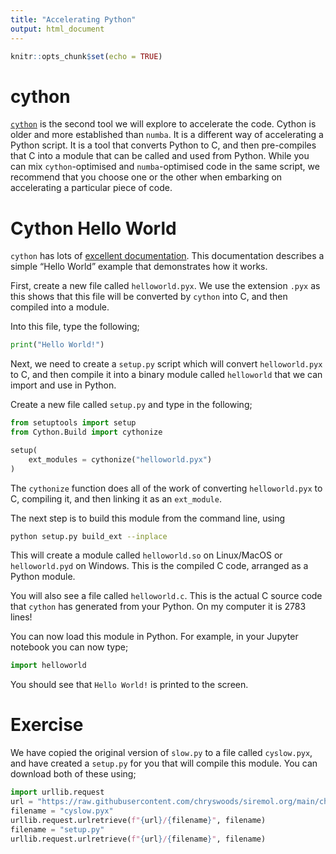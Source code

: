 ```yaml
---
title: "Accelerating Python"
output: html_document
---
```


```r
knitr::opts_chunk$set(echo = TRUE)
```

# cython

[`cython`](https://cython.org) is the second tool
we will explore to accelerate the code. Cython is older and more
established than `numba`. It is a different way of accelerating a Python
script. It is a tool that converts Python to C, and then pre-compiles
that C into a module that can be called and used from Python. While
you can mix `cython`-optimised and `numba`-optimised code in the same
script, we recommend that you choose one or the other when embarking
on accelerating a particular piece of code.

# Cython Hello World

`cython` has lots of [excellent documentation](https://cython.readthedocs.io/en/latest/src/tutorial/cython_tutorial.html).
This documentation describes a simple "Hello World" example that demonstrates
how it works.

First, create a new file called `helloworld.pyx`. We use the extension
`.pyx` as this shows that this file will be converted by `cython` into
C, and then compiled into a module.

Into this file, type the following;

```python
print("Hello World!")
```

Next, we need to create a `setup.py` script which will convert
`helloworld.pyx` to C, and then compile it into a binary module
called `helloworld` that we can import and use in Python.

Create a new file called `setup.py` and type in the following;

```python
from setuptools import setup
from Cython.Build import cythonize

setup(
    ext_modules = cythonize("helloworld.pyx")
)
```

The `cythonize` function does all of the work of converting `helloworld.pyx`
to C, compiling it, and then linking it as an `ext_module`.

The next step is to build this module from the command line, using

```bash
python setup.py build_ext --inplace
```

This will create a module called `helloworld.so` on Linux/MacOS or
`helloworld.pyd` on Windows. This is the compiled C code, arranged as
a Python module.

You will also see a file called `helloworld.c`. This is the actual C
source code that `cython` has generated from your Python. On my computer
it is 2783 lines!

You can now load this module in Python. For example, in your Jupyter notebook
you can now type;

```python
import helloworld
```

You should see that `Hello World!` is printed to the screen.

# Exercise

We have copied the original version of `slow.py` to a file called
`cyslow.pyx`, and have created a `setup.py` for you that will compile
this module. You can download both of these using;

```python
import urllib.request
url = "https://raw.githubusercontent.com/chryswoods/siremol.org/main/chryswoods.com/accelerating_python/code"
filename = "cyslow.pyx"
urllib.request.urlretrieve(f"{url}/{filename}", filename)
filename = "setup.py"
urllib.request.urlretrieve(f"{url}/{filename}", filename)
```
